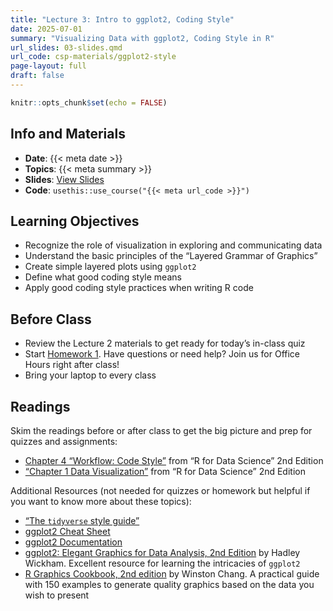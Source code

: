 ```yaml
---
title: "Lecture 3: Intro to ggplot2, Coding Style"
date: 2025-07-01
summary: "Visualizing Data with ggplot2, Coding Style in R"
url_slides: 03-slides.qmd
url_code: csp-materials/ggplot2-style
page-layout: full
draft: false
---
```


```r
knitr::opts_chunk$set(echo = FALSE)
```

## Info and Materials

* **Date**: {{< meta date >}}
* **Topics**: {{< meta summary >}}
* **Slides**: [View Slides]({{< meta url_slides >}})
* **Code**: `usethis::use_course("{{< meta url_code >}}")`


## Learning Objectives

- Recognize the role of visualization in exploring and communicating data
- Understand the basic principles of the "Layered Grammar of Graphics"
- Create simple layered plots using `ggplot2`
- Define what good coding style means
- Apply good coding style practices when writing R code


## Before Class

- Review the Lecture 2 materials to get ready for today's in-class quiz
- Start [Homework 1](../hw/hw01.qmd). Have questions or need help? Join us for Office Hours right after class!
- Bring your laptop to every class


## Readings

Skim the readings before or after class to get the big picture and prep for quizzes and assignments:

* [Chapter 4 "Workflow: Code Style"](https://r4ds.hadley.nz/workflow-style) from "R for Data Science" 2nd Edition 
* ["Chapter 1 Data Visualization"](https://r4ds.hadley.nz/data-visualize) from "R for Data Science" 2nd Edition

<!-- To be able to follow today's lecture, you need to read this chapter! -->

Additional Resources (not needed for quizzes or homework but helpful if you want to know more about these topics):

* ["The `tidyverse` style guide"](https://style.tidyverse.org/index.html)
* [ggplot2 Cheat Sheet](https://raw.githubusercontent.com/rstudio/cheatsheets/main/data-visualization.pdf)
* [ggplot2 Documentation](https://ggplot2.tidyverse.org/index.html)
* [ggplot2: Elegant Graphics for Data Analysis, 2nd Edition](https://ggplot2-book.org/) by Hadley Wickham. Excellent resource for learning the intricacies of `ggplot2`
* [R Graphics Cookbook, 2nd edition](https://r-graphics.org/) by Winston Chang. A practical guide with 150 examples to generate quality graphics based on the data you wish to present

<!-- check css website for more -->

